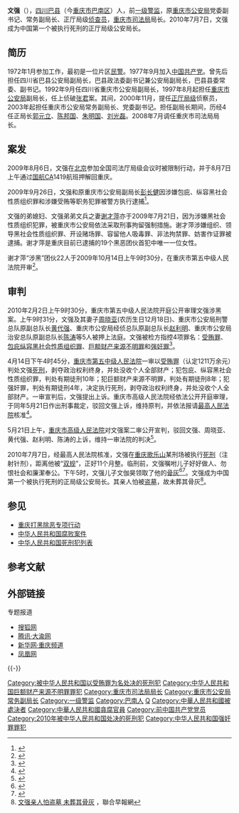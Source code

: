 {{Otheruses|文强 (国军中将)|subject=原重庆市司法局局长|other=[[中华民国陆军|中华民国陆军]][[中将|中将]]}}
{{NoteTA
|1 = zh-hans:齐奥塞斯库; zh-hant:壽西斯古;
}}

'''文强'''（{{bd|1956年|1月29日|2010年|7月7日|catIdx=Wen,文}}），[[四川|四川]][[巴县_(北周)|巴县]]（今[[重庆市|重庆市]][[巴南区|巴南区]]）人，前[[一级警监|一级警监]]，原[[重庆市公安局|重庆市公安局]]党委副书记、常务副局长、正厅局级[[侦查员|侦查员]]，[[重庆市司法局|重庆市司法局]]局长。2010年7月7日，文强成为中国第一个被执行死刑的正厅局级公安局长。

== 简历 ==
1972年1月参加工作，最初是一位片区[[民警|民警]]。1977年9月加入[[中国共产党|中国共产党]]。曾先后担任四川省巴县公安局副局长，巴县政法委副书记兼公安局副局长，巴县县委常委、副书记。1992年9月任四川省重庆市公安局副局长，1997年8月起担任[[重庆市公安局|重庆市公安局]]副局长，任上侦破[[张君_(1966年)|张君]]案。其间，2000年11月，提任[[正厅局级|正厅局级]]侦察员，2003年起担任重庆市公安局常务副局长、党委副书记。担任副局长期间，历经4任正局长[[郭元立|郭元立]]、[[陈邦国|陈邦国]]、[[朱明国|朱明国]]、[[刘光磊|刘光磊]]。2008年7月调任重庆市司法局局长。

== 案发 ==
2009年8月6日，文强在[[北京|北京]]参加全国司法厅局级会议时被限制行动，并于8月7日上午通过[[中国国际航空公司|国航]]CA1419航班押解回重庆。

2009年9月26日，文强和原重庆市公安局副局长[[彭长健|彭长健]]因涉嫌包庇、纵容黑社会性质组织罪和涉嫌受贿等职务犯罪被警方执行逮捕<ref>{{cite web  |language = zh-hans  |publisher = 网易 163.com  |title = 重庆司法局原局长文强被警方逮捕(图)  |url = http://news.163.com/09/0927/21/5K8H04RE0001124J.html  |author = 华龙网  |date = 2009-09-27  |accessdate = 2009-10-14  |archive-url = https://web.archive.org/web/20091001194459/http://news.163.com/09/0927/21/5K8H04RE0001124J.html  |archive-date = 2009-10-01  |dead-url = yes  }}</ref>。

文强的弟媳妇、文强弟弟文兵之妻[[谢才萍|谢才萍]]亦于2009年7月21日，因为涉嫌黑社会性质组织犯罪，被重庆市公安局依法采取刑事拘留强制措施。谢才萍涉嫌组织、领导黑社会性质组织罪、开设赌场罪、容留他人吸毒罪、非法拘禁罪、妨害作证罪被逮捕。谢才萍是重庆目前已逮捕的19个黑恶团伙首犯中唯一一位女性。

谢才萍“涉黑”团伙22人于2009年10月14日上午9时30分，在重庆市第五中级人民法院开审<ref>{{cite web  | language =zh-hans  | publisher =新民晚报  | title =谢才萍"涉黑"团伙22人今受审 女老大被诉五宗罪(图)  | url =http://news.xinmin.cn/rollnews/2009/10/14/2725510.html  | author =阙影、陈丹  | date =2009-10-14  | accessdate =2009-10-14  | archive-date =2016-03-04  | archive-url =https://web.archive.org/web/20160304210159/http://news.xinmin.cn/rollnews/2009/10/14/2725510.html  | dead-url =no  }}</ref>。

==审判==
2010年2月2日上午9时30分，重庆市第五中级人民法院开庭公开审理文强涉黑案。上午9时31分，文强及其妻子[[周晓亚|周晓亚]](农历生日12月18日)、重庆市公安局刑警总队原副总队长[[黄代强|黄代强]]、重庆市公安局经侦总队原副总队长[[赵利明|赵利明]]、重庆市公安局治安总队原副总队长[[陈涛|陈涛]]等5人被押上法庭。文强被检方指控4项罪名：[[受贿罪|受贿罪]]、[[包庇纵容黑社会性质组织罪|包庇纵容黑社会性质组织罪]]、[[巨额财产来源不明罪|巨额财产来源不明罪]]和[[强奸罪|强奸罪]]<ref>{{cite web  | language =zh  | publisher =新浪网  | title =文强夫妇及3名下属上午受审  | url =http://news.sina.com.cn/o/2010-02-02/150117034360s.shtml  | author =新民晚报  | date =2010-02-02  | accessdate =2010-02-02  | archive-date =2019-05-22  | archive-url =https://web.archive.org/web/20190522092134/http://news.sina.com.cn/o/2010-02-02/150117034360s.shtml  | dead-url =no  }}</ref>。

4月14日下午4时45分，[[重庆市第五中级人民法院|重庆市第五中级人民法院]]一审以[[受贿罪|受贿罪]]（认定1211万余元）判处文强[[死刑|死刑]]，剥夺政治权利终身，并处没收个人全部财产；犯包庇、纵容黑社会性质组织罪，判处有期徒刑10年；犯巨额财产来源不明罪，判处有期徒刑8年；犯强奸罪，判处有期徒刑4年，决定执行死刑，剥夺政治权利终身，并处没收个人全部财产。一审宣判后，文强提出上诉。重庆市高级人民法院经依法公开开庭审理，于同年5月21日作出刑事裁定，驳回文强上诉，维持原判，并依法报请[[中华人民共和国最高人民法院|最高人民法院]]核准<ref>{{cite web  | language =zh  | publisher =人民网  | title =文强一审被判死刑 审判长公布量刑依据  | url =http://society.people.com.cn/GB/42733/11369345.html  | author =华龙网  | date =2010-04-14  | accessdate =2010-04-14  | archive-url =https://web.archive.org/web/20100421204747/http://society.people.com.cn/GB/42733/11369345.html  | archive-date =2010-04-21  | dead-url =yes  }}</ref>。

5月21日上午，[[重庆市高级人民法院|重庆市高级人民法院]]对文强案二审公开宣判，驳回文强、周晓亚、黄代强、赵利明、陈涛的上诉，维持一审法院的判决<ref>{{cite web  | language =zh-hans  | publisher =人民网  | title =重庆文强案二审宣判 维持对文强死刑判决  | url =http://pic.people.com.cn/GB/159992/159996/11661968.html  | author =  | date =2010-05-21  | accessdate =2010-05-23  | archive-date =2016-03-04  | archive-url =https://web.archive.org/web/20160304073905/http://pic.people.com.cn/GB/159992/159996/11661968.html  | dead-url =no  }}</ref>。

2010年7月7日，经最高人民法院核准，文强在[[重庆|重庆]][[歌乐山|歌乐山]]某刑场被执行[[死刑|死刑]]（注射针剂），距离他被“[[双规|双规]]”，正好11个月整。临刑前，文强嘱咐儿子好好做人、勿恨社会和廉潔奉公。下午5时，文强儿子文伽昊领取了他的[[骨灰|骨灰]]<ref>{{cite web  | language =zh-hans  | publisher =网易  | title =原重庆市司法局长文强今日被执行死刑  | url =http://news.163.com/10/0707/10/6B01D2E00001124J.html  | author =  | date =2010-07-07  | accessdate =2010-07-07  | archive-url =https://web.archive.org/web/20100710204022/http://news.163.com/10/0707/10/6B01D2E00001124J.html  | archive-date =2010-07-10  | dead-url =yes  }}</ref><ref>{{cite web  | language =zh-hans  | publisher =什锦八宝饭  | title =文强死刑执行:文强死刑执行现场照片,行刑前与儿子最后一抱  | url =http://www.kissbbao.cn/html/64/n-8764-2.html  | author =  | date =2010-07-08  | accessdate =2010-07-15  | archive-date =2016-10-29  | archive-url =https://web.archive.org/web/20161029185059/http://www.kissbbao.cn/html/64/n-8764-2.html  | dead-url =yes  }}</ref>。文强成为中国第一个被执行死刑的正局级公安局长。其亲人怕被[[盗墓|盗墓]]，故未葬其骨灰<ref>[http://www.zaobao.com/wencui/2010/07/hongkong100716p.shtml 文强亲人怕盗墓 未葬其骨灰 ] {{Wayback|url=http://www.zaobao.com/wencui/2010/07/hongkong100716p.shtml |date=20120703215302 }}，聯合早報網</ref>。

==参见==
*[[重庆打黑除恶专项行动|重庆打黑除恶专项行动]]
*[[中华人民共和国腐败案件|中华人民共和国腐败案件]]
*[[中华人民共和国死刑犯列表|中华人民共和国死刑犯列表]]

==参考文献==
{{Reflist}}

== 外部链接 ==
;专题报道
* [http://news.sohu.com/s2009/chongqingdahei0910/ 搜狐网]{{Wayback|url=http://news.sohu.com/s2009/chongqingdahei0910/ |date=20201031112701 }}
* [https://web.archive.org/web/20091025231852/http://cq.qq.com/zt/2009/cqdahei/ 腾讯·大渝网]
* [https://web.archive.org/web/20090821133630/http://www.cq.xinhuanet.com/2009/dhce/ 新华网·重庆频道]
* [http://news.ifeng.com/mainland/special/chongqingdahei/ 凤凰网]{{Wayback|url=http://news.ifeng.com/mainland/special/chongqingdahei/ |date=20210225014543 }}

{{-}}
{{重庆市政法系统主要领导人}}
{{中華人民共和國1978年後被處決的廳級以上高官}}

{{DEFAULTSORT:Wén Qiáng}}
[[Category:被中华人民共和国以受贿罪为名处决的死刑犯|Category:被中华人民共和国以受贿罪为名处决的死刑犯]]
[[Category:中华人民共和国巨额财产来源不明罪罪犯|Category:中华人民共和国巨额财产来源不明罪罪犯]]
[[Category:重庆市司法局局长|Category:重庆市司法局局长]]
[[Category:重庆市公安局常务副局长|Category:重庆市公安局常务副局长]]
[[Category:一级警监|Category:一级警监]]
[[Category:巴南人|Category:巴南人]]
[[Category:文姓|Q]]
[[Category:中華人民共和國被處決者|Category:中華人民共和國被處決者]]
[[Category:中華人民共和國貪腐官員|Category:中華人民共和國貪腐官員]]
[[Category:前中国共产党党员|Category:前中国共产党党员]]
[[Category:2010年被中华人民共和国处决的死刑犯|Category:2010年被中华人民共和国处决的死刑犯]]
[[Category:中华人民共和国强奸罪罪犯|Category:中华人民共和国强奸罪罪犯]]